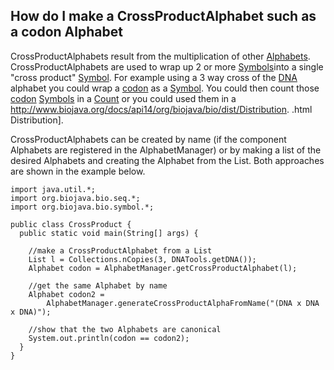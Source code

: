 == How do I make a CrossProductAlphabet such as a codon Alphabet ==

CrossProductAlphabets result from the multiplication of other [http://www.biojava.org/docs/api14/org/biojava/bio/symbol/Alphabet.html Alphabets]. CrossProductAlphabets are used to wrap up 2 or more [http://www.biojava.org/docs/api14/org/biojava/bio/symbol/Symbol.html Symbols]into a single "cross product" [http://www.biojava.org/docs/api14/org/biojava/bio/symbol/Symbol.html Symbol]. For example using a 3 way cross of the [[wp:DNA|DNA]] alphabet you could wrap a [[wp:codon|codon]] as a [http://www.biojava.org/docs/api14/org/biojava/bio/symbol/Symbol.html Symbol]. You could then count those [[wp:codon|codon]] [http://www.biojava.org/docs/api14/org/biojava/bio/symbol/Symbol.html Symbols] in a [http://www.biojava.org/docs/api14/org/biojava/bio/dist/Count.html Count] or you could used them in a http://www.biojava.org/docs/api14/org/biojava/bio/dist/Distribution.
.html Distribution].

CrossProductAlphabets can be created by name (if the component Alphabets are registered in the AlphabetManager) or by making a list of the desired Alphabets and creating the Alphabet from the List. Both approaches are shown in the example below.

<pre>
import java.util.*;
import org.biojava.bio.seq.*;
import org.biojava.bio.symbol.*;

public class CrossProduct {
  public static void main(String[] args) {

    //make a CrossProductAlphabet from a List
    List l = Collections.nCopies(3, DNATools.getDNA());
    Alphabet codon = AlphabetManager.getCrossProductAlphabet(l);

    //get the same Alphabet by name
    Alphabet codon2 =
        AlphabetManager.generateCrossProductAlphaFromName("(DNA x DNA x DNA)");

    //show that the two Alphabets are canonical
    System.out.println(codon == codon2);
  }
}
</pre>